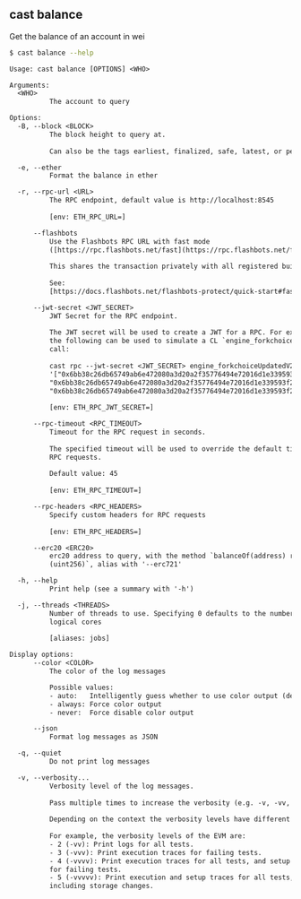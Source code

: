 ## cast balance

Get the balance of an account in wei

```bash
$ cast balance --help
```

```txt
Usage: cast balance [OPTIONS] <WHO>

Arguments:
  <WHO>
          The account to query

Options:
  -B, --block <BLOCK>
          The block height to query at.
          
          Can also be the tags earliest, finalized, safe, latest, or pending.

  -e, --ether
          Format the balance in ether

  -r, --rpc-url <URL>
          The RPC endpoint, default value is http://localhost:8545
          
          [env: ETH_RPC_URL=]

      --flashbots
          Use the Flashbots RPC URL with fast mode
          ([https://rpc.flashbots.net/fast](https://rpc.flashbots.net/fast)).
          
          This shares the transaction privately with all registered builders.
          
          See:
          [https://docs.flashbots.net/flashbots-protect/quick-start#faster-transactions](https://docs.flashbots.net/flashbots-protect/quick-start#faster-transactions)

      --jwt-secret <JWT_SECRET>
          JWT Secret for the RPC endpoint.
          
          The JWT secret will be used to create a JWT for a RPC. For example,
          the following can be used to simulate a CL `engine_forkchoiceUpdated`
          call:
          
          cast rpc --jwt-secret <JWT_SECRET> engine_forkchoiceUpdatedV2
          '["0x6bb38c26db65749ab6e472080a3d20a2f35776494e72016d1e339593f21c59bc",
          "0x6bb38c26db65749ab6e472080a3d20a2f35776494e72016d1e339593f21c59bc",
          "0x6bb38c26db65749ab6e472080a3d20a2f35776494e72016d1e339593f21c59bc"]'
          
          [env: ETH_RPC_JWT_SECRET=]

      --rpc-timeout <RPC_TIMEOUT>
          Timeout for the RPC request in seconds.
          
          The specified timeout will be used to override the default timeout for
          RPC requests.
          
          Default value: 45
          
          [env: ETH_RPC_TIMEOUT=]

      --rpc-headers <RPC_HEADERS>
          Specify custom headers for RPC requests
          
          [env: ETH_RPC_HEADERS=]

      --erc20 <ERC20>
          erc20 address to query, with the method `balanceOf(address) return
          (uint256)`, alias with '--erc721'

  -h, --help
          Print help (see a summary with '-h')

  -j, --threads <THREADS>
          Number of threads to use. Specifying 0 defaults to the number of
          logical cores
          
          [aliases: jobs]

Display options:
      --color <COLOR>
          The color of the log messages

          Possible values:
          - auto:   Intelligently guess whether to use color output (default)
          - always: Force color output
          - never:  Force disable color output

      --json
          Format log messages as JSON

  -q, --quiet
          Do not print log messages

  -v, --verbosity...
          Verbosity level of the log messages.
          
          Pass multiple times to increase the verbosity (e.g. -v, -vv, -vvv).
          
          Depending on the context the verbosity levels have different meanings.
          
          For example, the verbosity levels of the EVM are:
          - 2 (-vv): Print logs for all tests.
          - 3 (-vvv): Print execution traces for failing tests.
          - 4 (-vvvv): Print execution traces for all tests, and setup traces
          for failing tests.
          - 5 (-vvvvv): Print execution and setup traces for all tests,
          including storage changes.
```